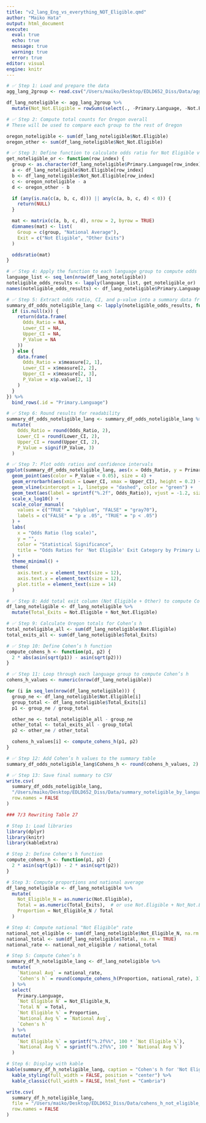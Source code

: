 ```yaml
---
title: "v2_lang_Eng_vs_everything_NOT_Eligible.qmd"
author: "Maiko Hata"
output: html_document
execute: 
  eval: true 
  echo: true
  message: true 
  warning: true
  error: true
editor: visual
engine: knitr
---
```


```r
# ✅ Step 1: Load and prepare the data
agg_lang_2group <- read.csv("/Users/maiko/Desktop/EDLD652_Diss/Data/agg_lang_2group.csv")

df_lang_noteligible <- agg_lang_2group %>%
  mutate(Not_Not.Eligible = rowSums(select(., -Primary.Language, -Not.Eligible)))  # Total exits excluding Not Eligible

```

```r
# ✅ Step 2: Compute total counts for Oregon overall
# These will be used to compare each group to the rest of Oregon

oregon_noteligible <- sum(df_lang_noteligible$Not.Eligible)
oregon_other <- sum(df_lang_noteligible$Not_Not.Eligible)

```

```r
# ✅ Step 3: Define function to calculate odds ratio for Not Eligible vs rest of Oregon
get_noteligible_or <- function(row_index) {
  group <- as.character(df_lang_noteligible$Primary.Language[row_index])
  a <- df_lang_noteligible$Not.Eligible[row_index]
  b <- df_lang_noteligible$Not_Not.Eligible[row_index]
  c <- oregon_noteligible - a
  d <- oregon_other - b

  if (any(is.na(c(a, b, c, d))) || any(c(a, b, c, d) < 0)) {
    return(NULL)
  }

  mat <- matrix(c(a, b, c, d), nrow = 2, byrow = TRUE)
  dimnames(mat) <- list(
    Group = c(group, "National Average"),
    Exit = c("Not Eligible", "Other Exits")
  )

  oddsratio(mat)
}

```

```r
# ✅ Step 4: Apply the function to each language group to compute odds ratios
language_list <- seq_len(nrow(df_lang_noteligible))
noteligible_odds_results <- lapply(language_list, get_noteligible_or)
names(noteligible_odds_results) <- df_lang_noteligible$Primary.Language

```

```r
# ✅ Step 5: Extract odds ratio, CI, and p-value into a summary data frame
summary_df_odds_noteligible_lang <- lapply(noteligible_odds_results, function(x) {
  if (is.null(x)) {
    return(data.frame(
      Odds_Ratio = NA,
      Lower_CI = NA,
      Upper_CI = NA,
      P_Value = NA
    ))
  } else {
    data.frame(
      Odds_Ratio = x$measure[2, 1],
      Lower_CI = x$measure[2, 2],
      Upper_CI = x$measure[2, 3],
      P_Value = x$p.value[2, 1]
    )
  }
}) %>%
  bind_rows(.id = "Primary.Language")

```

```r
# ✅ Step 6: Round results for readability
summary_df_odds_noteligible_lang <- summary_df_odds_noteligible_lang %>%
  mutate(
    Odds_Ratio = round(Odds_Ratio, 2),
    Lower_CI = round(Lower_CI, 2),
    Upper_CI = round(Upper_CI, 2),
    P_Value = signif(P_Value, 3)
  )

```

```r
# ✅ Step 7: Plot odds ratios and confidence intervals
ggplot(summary_df_odds_noteligible_lang, aes(x = Odds_Ratio, y = Primary.Language)) +
  geom_point(aes(color = P_Value < 0.05), size = 4) +
  geom_errorbarh(aes(xmin = Lower_CI, xmax = Upper_CI), height = 0.2) +
  geom_vline(xintercept = 1, linetype = "dashed", color = "green") +
  geom_text(aes(label = sprintf("%.2f", Odds_Ratio)), vjust = -1.2, size = 3.5) +
  scale_x_log10() +
  scale_color_manual(
    values = c("TRUE" = "skyblue", "FALSE" = "gray70"),
    labels = c("FALSE" = "p ≥ .05", "TRUE" = "p < .05")
  ) +
  labs(
    x = "Odds Ratio (log scale)",
    y = "",
    color = "Statistical Significance",
    title = "Odds Ratios for 'Not Eligible' Exit Category by Primary Language (Oregon)"
  ) +
  theme_minimal() +
  theme(
    axis.text.y = element_text(size = 12),
    axis.text.x = element_text(size = 12),
    plot.title = element_text(size = 14)
  )

```

```r
# ✅ Step 8: Add total exit column (Not Eligible + Other) to compute Cohen’s h
df_lang_noteligible <- df_lang_noteligible %>%
  mutate(Total_Exits = Not.Eligible + Not_Not.Eligible)

```

```r
# ✅ Step 9: Calculate Oregon totals for Cohen’s h
total_noteligible_all <- sum(df_lang_noteligible$Not.Eligible)
total_exits_all <- sum(df_lang_noteligible$Total_Exits)

```

```r
# ✅ Step 10: Define Cohen’s h function
compute_cohens_h <- function(p1, p2) {
  2 * abs(asin(sqrt(p1)) - asin(sqrt(p2)))
}

```

```r
# ✅ Step 11: Loop through each language group to compute Cohen’s h
cohens_h_values <- numeric(nrow(df_lang_noteligible))

for (i in seq_len(nrow(df_lang_noteligible))) {
  group_ne <- df_lang_noteligible$Not.Eligible[i]
  group_total <- df_lang_noteligible$Total_Exits[i]
  p1 <- group_ne / group_total

  other_ne <- total_noteligible_all - group_ne
  other_total <- total_exits_all - group_total
  p2 <- other_ne / other_total

  cohens_h_values[i] <- compute_cohens_h(p1, p2)
}

```

```r
# ✅ Step 12: Add Cohen’s h values to the summary table
summary_df_odds_noteligible_lang$Cohens_h <- round(cohens_h_values, 2)

```

```r
# ✅ Step 13: Save final summary to CSV
write.csv(
  summary_df_odds_noteligible_lang,
  "/Users/maiko/Desktop/EDLD652_Diss/Data/summary_noteligible_by_language.csv",
  row.names = FALSE
)

```

```r
### 7/3 Rewriting Table 27

# Step 1: Load libraries
library(dplyr)
library(knitr)
library(kableExtra)

# Step 2: Define Cohen's h function
compute_cohens_h <- function(p1, p2) {
  2 * asin(sqrt(p1)) - 2 * asin(sqrt(p2))
}

# Step 3: Compute proportions and national average
df_lang_noteligible <- df_lang_noteligible %>%
  mutate(
    Not_Eligible_N = as.numeric(Not.Eligible),
    Total = as.numeric(Total_Exits),  # or use Not.Eligible + Not_Not.Eligible
    Proportion = Not_Eligible_N / Total
  )

# Step 4: Compute national "Not Eligible" rate
national_not_eligible <- sum(df_lang_noteligible$Not_Eligible_N, na.rm = TRUE)
national_total <- sum(df_lang_noteligible$Total, na.rm = TRUE)
national_rate <- national_not_eligible / national_total

# Step 5: Compute Cohen’s h
summary_df_h_noteligible_lang <- df_lang_noteligible %>%
  mutate(
    `National Avg` = national_rate,
    `Cohen's h` = round(compute_cohens_h(Proportion, national_rate), 3)
  ) %>%
  select(
    Primary.Language,
    `Not Eligible N` = Not_Eligible_N,
    `Total N` = Total,
    `Not Eligible %` = Proportion,
    `National Avg %` = `National Avg`,
    `Cohen's h`
  ) %>%
  mutate(
    `Not Eligible %` = sprintf("%.2f%%", 100 * `Not Eligible %`),
    `National Avg %` = sprintf("%.2f%%", 100 * `National Avg %`)
  )

# Step 6: Display with kable
kable(summary_df_h_noteligible_lang, caption = "Cohen's h for 'Not Eligible' Exit Rates by Primary Language (Oregon)") %>%
  kable_styling(full_width = FALSE, position = "center") %>%
  kable_classic(full_width = FALSE, html_font = "Cambria")

```

```r
write.csv(
  summary_df_h_noteligible_lang,
  file = "/Users/maiko/Desktop/EDLD652_Diss/Data/cohens_h_not_eligible_by_language_OR.csv",
  row.names = FALSE
)

```
